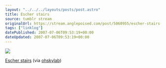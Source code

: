 ```yaml
---
layout: "../../../layouts/posts/post.astro"
title: Escher stairs
source: tumblr stream
originalUrl: https://stream.anglepoised.com/post/5060955/escher-stairs-via-ohskylab
tags: ["linklog"]
datePublished: 2007-07-06T09:53:19+00:00
dateUpdated: 2007-07-06T09:53:19+00:00
---
```


![](/images/notes/escher-stairs.jpg)

[Escher stairs](https://www.flickr.com/photos/ohskylab/567871570) (via [ohskylab](http://flickr.com/photos/ohskylab))
